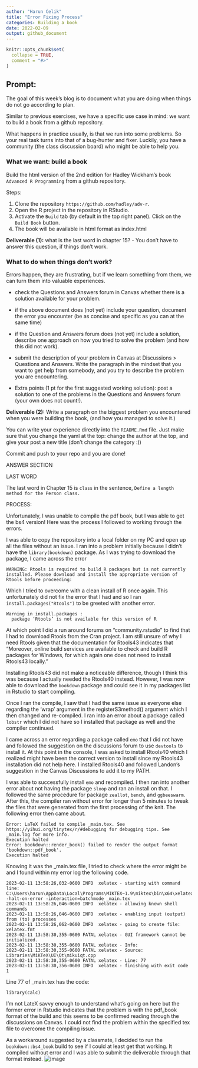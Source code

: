 ```yaml
---
author: "Harun Celik"
title: "Error Fixing Process"
categories: Building a book
date: 2022-02-09
output: github_document
---
```


<!-- README.md is generated from README.Rmd. Please edit that file -->

```r
knitr::opts_chunk$set(
  collapse = TRUE,
  comment = "#>"
)
```

## Prompt:


The goal of this  week's blog is to document what you are doing when things do not go according to plan. 

Similar to previous exercises, we have a specific use case in mind: we want to build a book from a github repository. 

What happens in practice usually, is that we run into some problems. 
So your real task turns into that of a bug-hunter and fixer. Luckily, you have a community (the class discussion board) who might be able to help you. 



### What we want: build a book

Build the html version of the 2nd edition for Hadley Wickham's book `Advanced R Programming` from a github repository.

Steps:

1. Clone the repository `https://github.com/hadley/adv-r`.
2. Open the R project in the repository in RStudio.
3. Activate the `Build` tab (by default in the top right panel). Click on the `Build Book` button.
4. The book will be available in html format as index.html

**Deliverable (1):** what is the last word in chapter 15? - You don't have to answer this question, if things don't work. 


### What to do when things don't work?

Errors happen, they are frustrating, but if we learn something from them, we can turn them into valuable experiences.

- check the Questions and Answers forum in Canvas whether there is a solution available for your problem. 

- if the above document does (not yet) include your question, document the error you encounter (be as concise and specific as you can at the same time)

- if the Question and Answers forum does (not yet) include a solution, describe one approach on how you tried to solve the problem (and how this did not work).

- submit the description of your problem in Canvas at Discussions > Questions and Answers.  Write the paragraph in the mindset that you want to get help from somebody, and you try to describe the problem you are encountering. 

- Extra points (1 pt for the first suggested working solution): post a solution to one of the problems in the Questions and Answers forum (your own does not count!). 


**Deliverable (2):** Write a paragraph on the biggest problem you encountered when you were building the book, (and how you managed to solve it.)


You can write your experience directly into the `README.Rmd` file. Just make sure that you change the yaml at the top: change the author at the top, and give your post a new title (don't change the category :)) 

Commit and push to your repo and you are done!


ANSWER SECTION

LAST WORD

The last word in Chapter 15 is ```class``` in the sentence, ```Define a length method for the Person class.```

PROCESS:

Unfortunately, I was unable to compile the pdf book, but I was able to get the bs4 version! Here was the process I followed to working through the errors. 

I was able to copy the repository into a local folder on my PC and open up all the files without an issue. I ran into a problem initially because I didn't have the ```library(bookdown)``` package.  As I was trying to download the package, I came across the error 

```
WARNING: Rtools is required to build R packages but is not currently installed. Please download and install the appropriate version of Rtools before proceeding:
```

Which I tried to overcome with a clean install of R once again. This unfortunately did not fix the error that I had and so I ran ```install.packages("Rtools")``` to be greeted with another error.

```
Warning in install.packages :
  package ‘Rtools’ is not available for this version of R
```

At which point I did a run around forums on "community.rstudio" to find that I had to download Rtools from the Cran project. I am still unsure of why I need Rtools given that the documentation for Rtools43 indicates that "Moreover, online build services are available to check and build R packages for Windows, for which again one does not need to install Rtools43 locally."

Installing Rtools43 did not make a noticeable difference, though I think this was because I actually needed the Rtools40 instead. However, I was now able to download the ```bookdown``` package and could see it in my packages list in Rstudio to start compiling. 

Once I ran the compile, I saw that I had the same issue as everyone else regarding the 'wrap' argument in the registerS3method() argument which I then changed and re-compiled. I ran into an error about a package called ```lobstr``` which I did not have so I installed that package as well and the compiler continued.

I came across an error regarding a package called ```emo``` that I did not have and followed the suggestion on the discussions forum to use ```devtools```  to install it. At this point in the console, I was asked to install Rtools40 which I realized might have been the correct version to install since my Rtools43 installation did not help here. I installed Rtools40 and followed Landon's suggestion in the Canvas Discussions to add it to my PATH. 

I was able to successfully install ```emo``` and recompiled. I then ran into another error about not having the package ```sloop``` and ran an install on that. I followed the same procedure for package ```zeallot```, ```bench```, and ```ggbeeswarm```. After this, the compiler ran without error for longer than 5 minutes to tweak the files that were generated from the first processing of the knit. The following error then came about. 

```
Error: LaTeX failed to compile _main.tex. See https://yihui.org/tinytex/r/#debugging for debugging tips. See _main.log for more info.
Execution halted
Error: bookdown::render_book() failed to render the output format 'bookdown::pdf_book'.
Execution halted
```

Knowing it was the _main.tex file, I tried to check where the error might be and I found within my error log the following code.

```
2023-02-11 13:58:26,032-0600 INFO  xelatex - starting with command line: C:\Users\harun\AppData\Local\Programs\MIKTEX~1.9\miktex\bin\x64\xelatex.exe -halt-on-error -interaction=batchmode _main.tex
2023-02-11 13:58:26,046-0600 INFO  xelatex - allowing known shell commands
2023-02-11 13:58:26,046-0600 INFO  xelatex - enabling input (output) from (to) processes
2023-02-11 13:58:26,062-0600 INFO  xelatex - going to create file: xelatex.fmt
2023-02-11 13:58:30,355-0600 FATAL xelatex - GUI framework cannot be initialized.
2023-02-11 13:58:30,355-0600 FATAL xelatex - Info: 
2023-02-11 13:58:30,355-0600 FATAL xelatex - Source: Libraries\MiKTeX\UI\Qt\mikuiqt.cpp
2023-02-11 13:58:30,355-0600 FATAL xelatex - Line: 77
2023-02-11 13:58:30,356-0600 INFO  xelatex - finishing with exit code 1
```

Line 77 of _main.tex has the code:
```
library(calc)
```

I'm not LateX savvy enough to understand what's going on here but the former error in Rstudio indicates that the problem is with the pdf_book format of the build and this seems to be confirmed reading through the discussions on Canvas. I could not find the problem within the specified tex file to overcome the compiling issue.

As a workaround suggested by a classmate, I decided to run the ```bookdown::bs4_book``` build to see if I could at least get that working. It compiled without error and I was able to submit the deliverable through that format instead.
![image](https://user-images.githubusercontent.com/98118631/218279471-f505bb5b-6072-43b0-ad02-a836e7614f4a.png)



